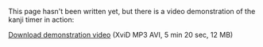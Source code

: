 {{todo|Write this page}}

This page hasn't been written yet, but there is a video demonstration of the kanji timer in action:

[http://www.animereactor.dk/aegisub/demovids/kanji-timer.avi Download demonstration video] (XviD MP3 AVI, 5 min 20 sec, 12 MB)